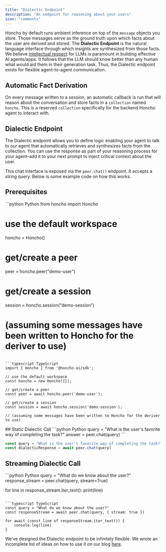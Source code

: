 ```yaml
---
title: "Dialectic Endpoint"
description: "An endpoint for reasoning about your users"
icon: "comments"
---
```


Honcho by default runs ambient inference on top of the `message` objects you store. Those messages serve as the ground truth upon which facts about the user are derived and stored. The **Dialectic Endpoint** is the natural language interface through which insights are synthesized from those facts. We believe [intellectual respect](https://blog.plasticlabs.ai/extrusions/Extrusion-02.24) for LLMs is paramount in building effective AI agents/apps. It follows that the LLM should know better than any human what would aid them in their generation task. Thus, the Dialectic endpoint exists for flexible agent-to-agent communication.

## Automatic Fact Derivation

On every message written to a session, an automatic callback is run that will reason about the conversation and store facts in a `collection` named `honcho`. This is a reserved `collection` specifically for the backend Honcho agent to interact with.

## Dialectic Endpoint

The Dialectic endpoint allows you to define logic enabling your agent to talk to our agent that automatically retrieves and synthesizes facts from the collection. You can use the response as part of your reasoning process for your agent–add it to your next prompt to inject critical context about the user.

This chat interface is exposed via the `peer.chat()` endpoint. It accepts a string query. Below is some example code on how this works.

## Prerequisites

<CodeGroup>
```python Python
from honcho import Honcho

# use the default workspace
honcho = Honcho()

# get/create a peer
peer = honcho.peer("demo-user")

# get/create a session
session = honcho.session("demo-session")

# (assuming some messages have been written to Honcho for the deriver to use)
```

```typescript TypeScript
import { Honcho } from '@honcho-ai/sdk';

// use the default workspace
const honcho = new Honcho({});

// get/create a peer
const peer = await honcho.peer('demo-user');

// get/create a session
const session = await honcho.session('demo-session');

// (assuming some messages have been written to Honcho for the deriver to use)
```
</CodeGroup>
## Static Dialectic Call

<CodeGroup>
```python Python
query = "What is the user's favorite way of completing the task?"
answer = peer.chat(query)
```

```typescript TypeScript
const query = "What is the user's favorite way of completing the task?"
const dialecticResponse = await peer.chat(query)
```
</CodeGroup>

## Streaming Dialectic Call

<CodeGroup>
```python Python
query = "What do we know about the user?"
response_stream = peer.chat(query, stream=True)

for line in response_stream.iter_text():
    print(line)
```

```typescript TypeScript
const query = "What do we know about the user?"
const responseStream = await peer.chat(query, { stream: true })

for await (const line of responseStream.iter_text()) {
    console.log(line)
}
```
</CodeGroup>

We've designed the Dialectic endpoint to be infinitely flexible. We wrote an incomplete list of ideas on how to use it on our blog [here](https://blog.plasticlabs.ai/blog/Introducing-Honcho's-Dialectic-API#how-it-works).

